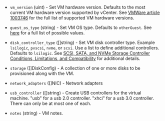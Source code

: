 <!-- Code generated from the comments of the CreateConfig struct in builder/vsphere/iso/step_create.go; DO NOT EDIT MANUALLY -->

- `vm_version` (uint) - Set VM hardware version. Defaults to the most current VM hardware
  version supported by vCenter. See
  [VMWare article 1003746](https://kb.vmware.com/s/article/1003746) for
  the full list of supported VM hardware versions.

- `guest_os_type` (string) - Set VM OS type. Defaults to `otherGuest`. See [
  here](https://code.vmware.com/apis/358/vsphere/doc/vim.vm.GuestOsDescriptor.GuestOsIdentifier.html)
  for a full list of possible values.

- `disk_controller_type` ([]string) - Set VM disk controller type. Example `lsilogic`, `pvscsi`, `nvme`, or `scsi`. Use a list to define additional controllers. Defaults to `lsilogic`.
  See [SCSI, SATA, and NVMe Storage Controller Conditions, Limitations, and Compatibility](https://docs.vmware.com/en/VMware-vSphere/7.0/com.vmware.vsphere.vm_admin.doc/GUID-5872D173-A076-42FE-8D0B-9DB0EB0E7362.html#GUID-5872D173-A076-42FE-8D0B-9DB0EB0E7362)
  for additional details.

- `storage` ([]DiskConfig) - A collection of one or more disks to be provisioned along with the VM.

- `network_adapters` ([]NIC) - Network adapters

- `usb_controller` ([]string) - Create USB controllers for the virtual machine. "usb" for a usb 2.0 controller. "xhci" for a usb 3.0 controller. There can only be at most one of each.

- `notes` (string) - VM notes.
